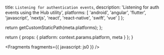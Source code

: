 
  title: `Listening for authentication events`,
  description: 'Listening for auth events using the Hub utility',
  platforms: [
    'android',
    'angular',
    'flutter',
    'javascript',
    'nextjs',
    'react',
    'react-native',
    'swift',
    'vue'
  ]
};

  return getCustomStaticPath(meta.platforms);
};

  return {
    props: {
      platform: context.params.platform,
      meta
    }
  };
}


<Fragments fragments={{ javascript: js0 }} />
